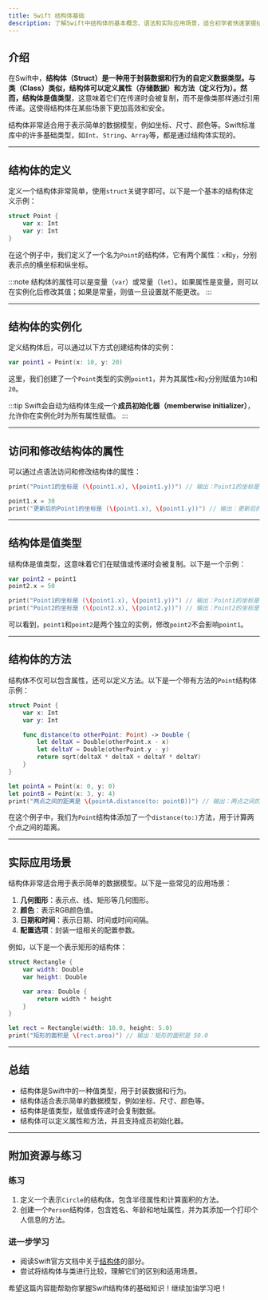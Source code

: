 ```yaml
---
title: Swift 结构体基础
description: 了解Swift中结构体的基本概念、语法和实际应用场景，适合初学者快速掌握结构体的使用方法。
---
```


## 介绍

在Swift中，**结构体（Struct）**是一种用于封装数据和行为的自定义数据类型。与类（Class）类似，结构体可以定义属性（存储数据）和方法（定义行为）。然而，结构体是**值类型**，这意味着它们在传递时会被复制，而不是像类那样通过引用传递。这使得结构体在某些场景下更加高效和安全。

结构体非常适合用于表示简单的数据模型，例如坐标、尺寸、颜色等。Swift标准库中的许多基础类型，如`Int`、`String`、`Array`等，都是通过结构体实现的。

---

## 结构体的定义

定义一个结构体非常简单，使用`struct`关键字即可。以下是一个基本的结构体定义示例：

```swift
struct Point {
    var x: Int
    var y: Int
}
```

在这个例子中，我们定义了一个名为`Point`的结构体，它有两个属性：`x`和`y`，分别表示点的横坐标和纵坐标。

:::note
结构体的属性可以是变量（`var`）或常量（`let`）。如果属性是变量，则可以在实例化后修改其值；如果是常量，则值一旦设置就不能更改。
:::

---

## 结构体的实例化

定义结构体后，可以通过以下方式创建结构体的实例：

```swift
var point1 = Point(x: 10, y: 20)
```

这里，我们创建了一个`Point`类型的实例`point1`，并为其属性`x`和`y`分别赋值为`10`和`20`。

:::tip
Swift会自动为结构体生成一个**成员初始化器（memberwise initializer）**，允许你在实例化时为所有属性赋值。
:::

---

## 访问和修改结构体的属性

可以通过点语法访问和修改结构体的属性：

```swift
print("Point1的坐标是 (\(point1.x), \(point1.y))") // 输出：Point1的坐标是 (10, 20)

point1.x = 30
print("更新后的Point1的坐标是 (\(point1.x), \(point1.y))") // 输出：更新后的Point1的坐标是 (30, 20)
```

---

## 结构体是值类型

结构体是值类型，这意味着它们在赋值或传递时会被复制。以下是一个示例：

```swift
var point2 = point1
point2.x = 50

print("Point1的坐标是 (\(point1.x), \(point1.y))") // 输出：Point1的坐标是 (30, 20)
print("Point2的坐标是 (\(point2.x), \(point2.y))") // 输出：Point2的坐标是 (50, 20)
```

可以看到，`point1`和`point2`是两个独立的实例，修改`point2`不会影响`point1`。

---

## 结构体的方法

结构体不仅可以包含属性，还可以定义方法。以下是一个带有方法的`Point`结构体示例：

```swift
struct Point {
    var x: Int
    var y: Int

    func distance(to otherPoint: Point) -> Double {
        let deltaX = Double(otherPoint.x - x)
        let deltaY = Double(otherPoint.y - y)
        return sqrt(deltaX * deltaX + deltaY * deltaY)
    }
}

let pointA = Point(x: 0, y: 0)
let pointB = Point(x: 3, y: 4)
print("两点之间的距离是 \(pointA.distance(to: pointB))") // 输出：两点之间的距离是 5.0
```

在这个例子中，我们为`Point`结构体添加了一个`distance(to:)`方法，用于计算两个点之间的距离。

---

## 实际应用场景

结构体非常适合用于表示简单的数据模型。以下是一些常见的应用场景：

1. **几何图形**：表示点、线、矩形等几何图形。
2. **颜色**：表示RGB颜色值。
3. **日期和时间**：表示日期、时间或时间间隔。
4. **配置选项**：封装一组相关的配置参数。

例如，以下是一个表示矩形的结构体：

```swift
struct Rectangle {
    var width: Double
    var height: Double

    var area: Double {
        return width * height
    }
}

let rect = Rectangle(width: 10.0, height: 5.0)
print("矩形的面积是 \(rect.area)") // 输出：矩形的面积是 50.0
```

---

## 总结

- 结构体是Swift中的一种值类型，用于封装数据和行为。
- 结构体适合表示简单的数据模型，例如坐标、尺寸、颜色等。
- 结构体是值类型，赋值或传递时会复制数据。
- 结构体可以定义属性和方法，并且支持成员初始化器。

---

## 附加资源与练习

### 练习
1. 定义一个表示`Circle`的结构体，包含半径属性和计算面积的方法。
2. 创建一个`Person`结构体，包含姓名、年龄和地址属性，并为其添加一个打印个人信息的方法。

### 进一步学习
- 阅读Swift官方文档中关于[结构体](https://docs.swift.org/swift-book/LanguageGuide/StructuresAndClasses.html)的部分。
- 尝试将结构体与类进行比较，理解它们的区别和适用场景。

希望这篇内容能帮助你掌握Swift结构体的基础知识！继续加油学习吧！